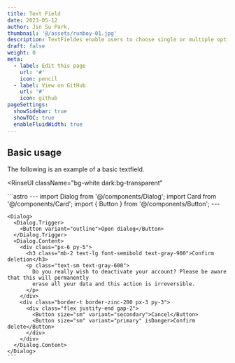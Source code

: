 ```yaml
---
title: Text Field
date: 2023-05-12
author: Jin Su Park,
thumbnail: '@/assets/runboy-01.jpg'
description: TextFieldes enable users to choose single or multiple options from a group.
draft: false
weight: 0
meta:
  - label: Edit this page
    url: '#'
    icon: pencil
  - label: View on GitHub
    url: '#'
    icon: github
pageSettings:
  showSidebar: true
  showTOC: true
  enableFluidWidth: true
---
```



## Basic usage

The following is an example of a basic textfield.


<RinseUI
  className="bg-white dark:bg-transparent"
>
  <Fragment slot="preview">
    <Dialog>
      <Dialog.Trigger>
        <Button variant="outline">Open dialog</Button>
      </Dialog.Trigger>
      <Dialog.Content>
        <div class="px-6 py-5">
          <h3 class="mb-2 text-lg font-semibold text-gray-900">Confirm deletion</h3>
          <p class="text-sm text-gray-600">
            Do you really wish to deactivate your account? Please be aware that this will permanently
            erase all your data and this action is irreversible.
          </p>
        </div>
        <div class="border-t border-zinc-200 px-3 py-3">
          <div class="flex justify-end gap-2">
            <Button size="sm" variant="secondary">Cancel</Button>
            <Button size="sm" variant="primary" isDanger>Confirm delete</Button>
          </div>
        </div>
      </Dialog.Content>
    </Dialog>
  </Fragment>
  <Fragment slot="code">
    ```astro
    ---
    import Dialog from '@/components/Dialog';
    import Card from '@/components/Card';
    import { Button } from '@/components/Button';
    ---

    <Dialog>
      <Dialog.Trigger>
        <Button variant="outline">Open dialog</Button>
      </Dialog.Trigger>
      <Dialog.Content>
        <div class="px-6 py-5">
          <h3 class="mb-2 text-lg font-semibold text-gray-900">Confirm deletion</h3>
          <p class="text-sm text-gray-600">
            Do you really wish to deactivate your account? Please be aware that this will permanently
            erase all your data and this action is irreversible.
          </p>
        </div>
        <div class="border-t border-zinc-200 px-3 py-3">
          <div class="flex justify-end gap-2">
            <Button size="sm" variant="secondary">Cancel</Button>
            <Button size="sm" variant="primary" isDanger>Confirm delete</Button>
          </div>
        </div>
      </Dialog.Content>
    </Dialog>
    ```

  </Fragment>
</RinseUI>
